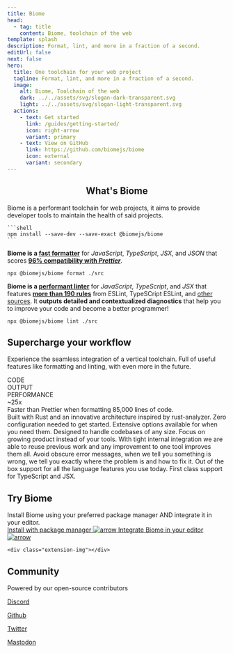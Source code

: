 ```yaml
---
title: Biome
head:
  - tag: title
    content: Biome, toolchain of the web
template: splash
description: Format, lint, and more in a fraction of a second.
editUrl: false
next: false
hero:
  title: One toolchain for your web project
  tagline: Format, lint, and more in a fraction of a second.
  image:
    alt: Biome, Toolchain of the web
    dark: ../../assets/svg/slogan-dark-transparent.svg
    light: ../../assets/svg/slogan-light-transparent.svg
  actions:
    - text: Get started
      link: /guides/getting-started/
      icon: right-arrow
      variant: primary
    - text: View on GitHub
      link: https://github.com/biomejs/biome
      icon: external
      variant: secondary
---
```




<div class="gradient"></div>
<div class="grid"></div>

<Card>
  <h2 align="center">
    What's Biome
  </h2>
  <p>
    Biome is a performant toolchain for web projects, it aims to provide developer tools to maintain the health of said projects.

    ```shell
    npm install --save-dev --save-exact @biomejs/biome
    ```
  </p>

  **Biome is a [fast formatter](./benchmark#formatting)** for _JavaScript_, _TypeScript_, _JSX_, and _JSON_ that scores **[96% compatibility with _Prettier_](https://console.algora.io/challenges/prettier)**.

  ```shell
  npx @biomejs/biome format ./src
  ```

  **Biome is a [performant linter](https://github.com/biomejs/biome/tree/main/benchmark#linting)** for _JavaScript_, _TypeScript_, and _JSX_ that features **[more than 190 rules](https://biomejs.dev/linter/rules/)** from ESLint, TypeSCript ESLint, and [other sources](https://github.com/biomejs/biome/discussions/3).
  It **outputs detailed and contextualized diagnostics** that help you to improve your code and become a better programmer!

  ```shell
  npx @biomejs/biome lint ./src
  ```
</Card>


<div class="hero-code">
  <div class="formatter">
    <h2 class="head">Supercharge your workflow</h2>
    <p>Experience the seamless integration of a vertical toolchain. Full of useful features like formatting and linting, with even more in the future.</p>
    <div class="linter format">
      <div class="inp">
        <span>CODE</span>
        <Inputf />
      </div>
      <div class="out">
        <span>OUTPUT</span>
        <Outputf />
      </div>
      <div class="perf-out">
        <span>PERFORMANCE</span>
        <div class="bench-comp">
          <div class="bench">
            <div>
              <ProgressBar client:visible duration={5} label="Biome" />
              <ProgressBar client:visible duration={10} label="Dprint" />
              <ProgressBar client:visible duration={20} label="Prettier" />
            </div>
          </div>
          <div class="perf-comp">
            <div class="comp">~25x</div>
            <div class="comp-des">
              Faster than Prettier when formatting 85,000 lines of code.
            </div>
          </div>
        </div>
      </div>
    </div>
  </div>
</div>

<div class="card-cnt">

<CardGrid>
    <Card title="Fast" icon="rocket">
      Built with Rust and an innovative architecture inspired by rust-analyzer.
    </Card>
    <Card title="Simple" icon="pencil">
      Zero configuration needed to get started. Extensive options available for
      when you need them.
    </Card>
    <Card title="Scalable" icon="random">
      Designed to handle codebases of any size. Focus on growing product instead
      of your tools.
    </Card>
    <Card title="Optimized" icon="setting">
      With tight internal integration we are able to reuse previous work and any
      improvement to one tool improves them all.
    </Card>
    <Card title="Actionable & Informative" icon="information">
      Avoid obscure error messages, when we tell you something is wrong, we tell
      you exactly where the problem is and how to fix it.
    </Card>
    <Card title="Batteries Included" icon="add-document">
      Out of the box support for all the language features you use today. First
      class support for TypeScript and JSX.
    </Card>
  </CardGrid>
</div>
<div class="installation-body">
  <div class="installation">
    <div class="installation-left">
      <h2 class="installation-head">Try Biome</h2>
      <div class="installation-description">
        Install Biome using your preferred package manager AND integrate it in your editor.
      </div>
      <a class="installation-biome" href="/guides/getting-started/#installation">
        Install with package manager
        <Image src={arrow} alt="arrow" />
      </a>
      <a
        href="/guides/integrate-in-editor/"
        class="installation-extension"
      >
        Integrate Biome in your editor
        <Image src={arrow} alt="arrow" />
      </a>
    </div>

    <div class="extension-img"></div>

  </div>
</div>

<div class="community">
  <div class="community-grid"></div>
  <h2 class="community-head">Community</h2>
  <div class="community-connect">
    <div class="community-description">
      Powered by our open-source contributors
    </div>
    <div class="community-links">
      <a href="https://discord.gg/BypW39g6Yc" class="discord">
        <Icon name="discord" />
        <p>Discord</p>
      </a>
      <a href="https://github.com/biomejs/biome" class="github">
        <Icon name="github" />
        <p>Github</p>
      </a>
      <a href="https://twitter.com/biomejs" class="x">
        <Icon name="x.com" />
        <p>Twitter</p>
      </a>
      <a href="https://fosstodon.org/@biomejs" class="mastodon">
        <Icon name="mastodon" />
        <p>Mastodon</p>
      </a>
    </div>
  </div>
  <div class="connect">
    <Community />
  </div>
</div>

<Sponsors title="Sponsors" />

<Netlify />
